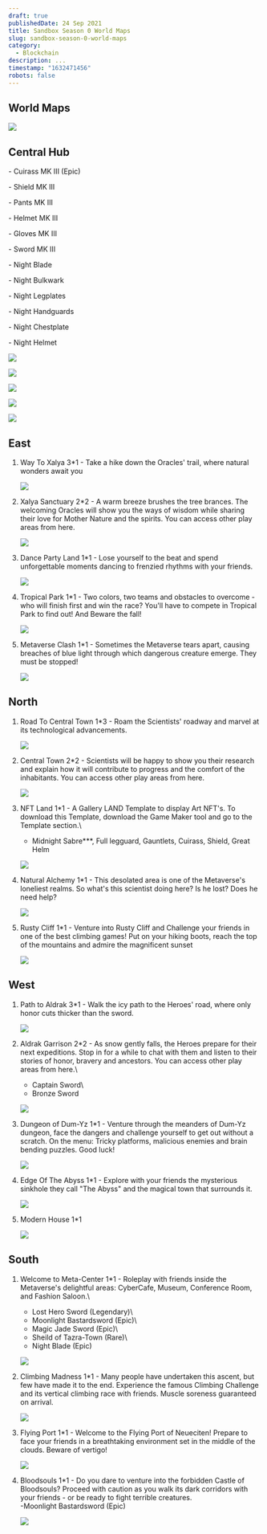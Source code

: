 ```yaml
---
draft: true
publishedDate: 24 Sep 2021
title: Sandbox Season 0 World Maps
slug: sandbox-season-0-world-maps
category:
  - Blockchain
description: ...
timestamp: "1632471456"
robots: false
---
```

## World Maps

![](https://res.cloudinary.com/beforeifly/image/upload/v1632471632/anaecha.com/posts/sandbox-ss0-world-maps-opt_y0ydlu.jpg)

## Central Hub

\- Cuirass MK III (Epic)

\- Shield MK III

\- Pants MK III

\- Helmet MK III 

\- Gloves MK III

\- Sword MK III

\- Night Blade

\- Night Bulkwark

\- Night Legplates

\- Night Handguards

\- Night Chestplate

\- Night Helmet

![](https://res.cloudinary.com/beforeifly/image/upload/v1632498792/anaecha.com/posts/centralhub1_cayeoh.jpg)

![](https://res.cloudinary.com/beforeifly/image/upload/v1632498877/anaecha.com/posts/centralhub2_evriqu.jpg)

![](https://res.cloudinary.com/beforeifly/image/upload/v1632498920/anaecha.com/posts/heroes_vnfugj.jpg)

![](https://res.cloudinary.com/beforeifly/image/upload/v1632499018/anaecha.com/posts/oracles_v4cnns.png)

![](https://res.cloudinary.com/beforeifly/image/upload/v1632499049/anaecha.com/posts/scientists_ecavxj.png)

## East

1. Way To Xalya 3*1 - Take a hike down the Oracles' trail, where natural wonders await you

   ![](https://res.cloudinary.com/beforeifly/image/upload/v1632472072/anaecha.com/posts/e1_ye6vs0.png)
2. Xalya Sanctuary 2*2 - A warm breeze brushes the tree brances. The welcoming Oracles will show you the ways of wisdom while sharing their love for Mother Nature and the spirits. You can access other play areas from here.

   ![](https://res.cloudinary.com/beforeifly/image/upload/v1632472292/anaecha.com/posts/e2_lrsssi.png)
3. Dance Party Land 1*1 - Lose yourself to the beat and spend unforgettable moments dancing to frenzied rhythms with your friends.

   ![](https://res.cloudinary.com/beforeifly/image/upload/v1632472501/anaecha.com/posts/e3_m779pn.png)
4. Tropical Park 1*1 - Two colors, two teams and obstacles to overcome - who will finish first and win the race? You'll have to compete in Tropical Park to find out! And Beware the fall!

   ![](https://res.cloudinary.com/beforeifly/image/upload/v1632472732/anaecha.com/posts/e4_mydxet.png)
5. Metaverse Clash 1*1 - Sometimes the Metaverse tears apart, causing breaches of blue light through which dangerous creature emerge. They must be stopped!

   ![](https://res.cloudinary.com/beforeifly/image/upload/v1632472837/anaecha.com/posts/e5_p7p1cz.png)

## North

1. Road To Central Town 1*3 - Roam the Scientists' roadway and marvel at its technological advancements.

   ![](https://res.cloudinary.com/beforeifly/image/upload/v1632472966/anaecha.com/posts/n1_ff0kkz.png)
2. Central Town 2*2 - Scientists will be happy to show you their research and explain how it will contribute to progress and the comfort of the inhabitants. You can access other play areas from here.

   ![](https://res.cloudinary.com/beforeifly/image/upload/v1632473068/anaecha.com/posts/n2_brmssv.png)
3. NFT Land 1*1 - A Gallery LAND Template to display Art NFT's. To download this Template, download the Game Maker tool and go to the Template section.\

   * Midnight Sabre\*\**, Full legguard, Gauntlets, Cuirass, Shield, Great Helm

   ![](https://res.cloudinary.com/beforeifly/image/upload/v1632473312/anaecha.com/posts/n3_vag24f.png)
4. Natural Alchemy 1*1 - This desolated area is one of the Metaverse's loneliest realms. So what's this scientist doing here? Is he lost? Does he need help?

   ![](https://res.cloudinary.com/beforeifly/image/upload/v1632473426/anaecha.com/posts/n4_jo0j5x.png)
5. Rusty Cliff 1*1 - Venture into Rusty Cliff and Challenge your friends in one of the best climbing games! Put on your hiking boots, reach the top of the mountains and admire the magnificent sunset

   ![](https://res.cloudinary.com/beforeifly/image/upload/v1632473501/anaecha.com/posts/n5_txkbuk.png)

## West 

1. Path to Aldrak 3*1 - Walk the icy path to the Heroes' road, where only honor cuts thicker than the sword.

   ![](https://res.cloudinary.com/beforeifly/image/upload/v1632473588/anaecha.com/posts/w1_aemac4.png)
2. Aldrak Garrison 2*2 - As snow gently falls, the Heroes prepare for their next expeditions. Stop in for a while to chat with them and listen to their stories of honor, bravery and ancestors. You can access other play areas from here.\

   * Captain Sword\
   * Bronze Sword

   ![](https://res.cloudinary.com/beforeifly/image/upload/v1632473746/anaecha.com/posts/w2_xbuynx.png)
3. Dungeon of Dum-Yz 1*1 - Venture through the meanders of Dum-Yz dungeon, face the dangers and challenge yourself to get out without a scratch. On the menu: Tricky platforms, malicious enemies and brain bending puzzles. Good luck!

   ![](https://res.cloudinary.com/beforeifly/image/upload/v1632473853/anaecha.com/posts/w3_gzz6er.png)
4. Edge Of The Abyss 1*1 - Explore with your friends the mysterious sinkhole they call "The Abyss" and the magical town that surrounds it.

   ![](https://res.cloudinary.com/beforeifly/image/upload/v1632473923/anaecha.com/posts/w4_n69ueo.png)
5. Modern House 1*1

   ![](https://res.cloudinary.com/beforeifly/image/upload/v1632474018/anaecha.com/posts/w5_tnft6j.png)

## South

1. Welcome to Meta-Center 1*1 - Roleplay with friends inside the Metaverse's delightful areas: CyberCafe, Museum, Conference Room, and Fashion Saloon.\

   * Lost Hero Sword (Legendary)\
   * Moonlight Bastardsword (Epic)\
   * Magic Jade Sword (Epic)\
   * Sheild of Tazra-Town (Rare)\
   * Night Blade (Epic)

   ![](https://res.cloudinary.com/beforeifly/image/upload/v1632474337/anaecha.com/posts/s1_ujypp3.png)
2. Climbing Madness 1*1 - Many people have undertaken this ascent, but few have made it to the end. Experience the famous Climbing Challenge and its vertical climbing race with friends. Muscle soreness guaranteed on arrival.

   ![](https://res.cloudinary.com/beforeifly/image/upload/v1632474447/anaecha.com/posts/s2_goh0uw.png)
3. Flying Port 1*1 - Welcome to the Flying Port of Neueciten! Prepare to face your friends in a breathtaking environment set in the middle of the clouds. Beware of vertigo!

   ![](https://res.cloudinary.com/beforeifly/image/upload/v1632474524/anaecha.com/posts/s3_qpifh2.png)
4. Bloodsouls 1*1 - Do you dare to venture into the forbidden Castle of Bloodsouls? Proceed with caution as you walk its dark corridors with your friends - or be ready to fight terrible creatures.\
   -Moonlight Bastardsword (Epic)

   ![](https://res.cloudinary.com/beforeifly/image/upload/v1632474642/anaecha.com/posts/s4_nq8rzz.png)